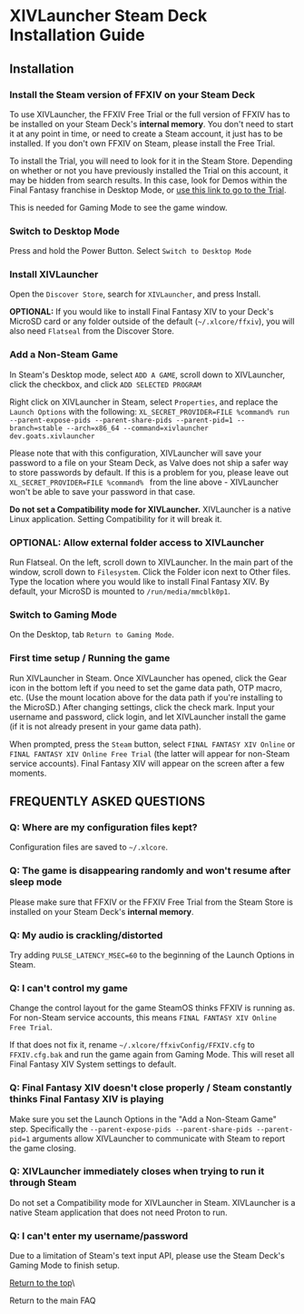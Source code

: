 
# XIVLauncher Steam Deck Installation Guide

## Installation

### Install the Steam version of FFXIV on your Steam Deck

To use XIVLauncher, the FFXIV Free Trial or the full version of FFXIV has to be installed on your Steam Deck's **internal memory**. You don't need to start it at any point in time, or need to create a Steam account, it just has to be installed. If you don't own FFXIV on Steam, please install the Free Trial.

To install the Trial, you will need to look for it in the Steam Store.  Depending on whether or not you have previously installed the Trial on this account, it may be hidden from search results. In this case, look for Demos within the Final Fantasy franchise in Desktop Mode, or [use this link to go to the Trial](https://store.steampowered.com/app/312060/FINAL_FANTASY_XIV_Online_Free_Trial/).

This is needed for Gaming Mode to see the game window.

### Switch to Desktop Mode

Press and hold the Power Button. Select `Switch to Desktop Mode`

### Install XIVLauncher

Open the `Discover Store`, search for `XIVLauncher`, and press Install.

**OPTIONAL:** If you would like to install Final Fantasy XIV to your Deck's MicroSD card or any folder outside of the default (`~/.xlcore/ffxiv`), you will also need `Flatseal` from the Discover Store.

### Add a Non-Steam Game

In Steam's Desktop mode, select `ADD A GAME`, scroll down to XIVLauncher, click the checkbox, and click `ADD SELECTED PROGRAM`

Right click on XIVLauncher in Steam, select `Properties`, and replace the `Launch Options` with the following: `XL_SECRET_PROVIDER=FILE %command% run --parent-expose-pids --parent-share-pids --parent-pid=1 --branch=stable --arch=x86_64 --command=xivlauncher dev.goats.xivlauncher`

Please note that with this configuration, XIVLauncher will save your password to a file on your Steam Deck, as Valve does not ship a safer way to store passwords by default. If this is a problem for you, please leave out `XL_SECRET_PROVIDER=FILE %command% ` from the line above - XIVLauncher won't be able to save your password in that case.

**Do not set a Compatibility mode for XIVLauncher.** XIVLauncher is a native Linux application. Setting Compatibility for it will break it.

### OPTIONAL: Allow external folder access to XIVLauncher

Run Flatseal. On the left, scroll down to XIVLauncher. In the main part of the window, scroll down to `Filesystem`. Click the Folder icon next to Other files. Type the location where you would like to install Final Fantasy XIV. By default, your MicroSD is mounted to `/run/media/mmcblk0p1`.

### Switch to Gaming Mode

On the Desktop, tab `Return to Gaming Mode`.

### First time setup / Running the game

Run XIVLauncher in Steam. Once XIVLauncher has opened, click the Gear icon in the bottom left if you need to set the game data path, OTP macro, etc. (Use the mount location above for the data path if you're installing to the MicroSD.) After changing settings, click the check mark. Input your username and password, click login, and let XIVLauncher install the game (if it is not already present in your game data path).

When prompted, press the `Steam` button, select `FINAL FANTASY XIV Online` or `FINAL FANTASY XIV Online Free Trial` (the latter will appear for non-Steam service accounts). Final Fantasy XIV will appear on the screen after a few moments.

## FREQUENTLY ASKED QUESTIONS

### Q: Where are my configuration files kept?

Configuration files are saved to `~/.xlcore`.

### Q: The game is disappearing randomly and won't resume after sleep mode

Please make sure that FFXIV or the FFXIV Free Trial from the Steam Store is installed on your Steam Deck's **internal memory**.

### Q: My audio is crackling/distorted

Try adding `PULSE_LATENCY_MSEC=60` to the beginning of the Launch Options in Steam.

### Q: I can't control my game

Change the control layout for the game SteamOS thinks FFXIV is running as. For non-Steam service accounts, this means `FINAL FANTASY XIV Online Free Trial`.

If that does not fix it, rename `~/.xlcore/ffxivConfig/FFXIV.cfg` to `FFXIV.cfg.bak` and run the game again from Gaming Mode. This will reset all Final Fantasy XIV System settings to default.

### Q: Final Fantasy XIV doesn't close properly / Steam constantly thinks Final Fantasy XIV is playing

Make sure you set the Launch Options in the "Add a Non-Steam Game" step. Specifically the `--parent-expose-pids --parent-share-pids --parent-pid=1` arguments allow XIVLauncher to communicate with Steam to report the game closing.

### Q: XIVLauncher immediately closes when trying to run it through Steam

Do not set a Compatibility mode for XIVLauncher in Steam. XIVLauncher is a native Steam application that does not need Proton to run.

### Q: I can't enter my username/password

Due to a limitation of Steam's text input API, please use the Steam Deck's Gaming Mode to finish setup.

[Return to the top](#installation)\
<Link href="/">Return to the main FAQ</Link>
